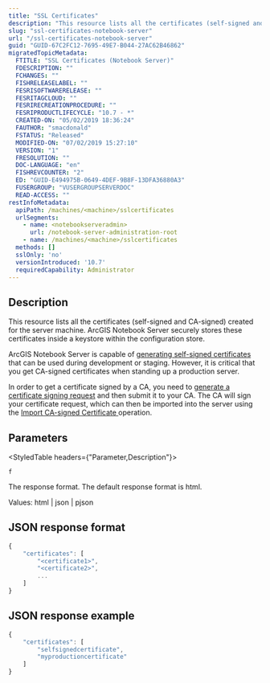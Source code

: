 ```yaml
---
title: "SSL Certificates"
description: "This resource lists all the certificates (self-signed and CA-signed) created for the server machine. ArcGIS Notebook Server securely stores these certificates inside a keystore within the configuration store."
slug: "ssl-certificates-notebook-server"
url: "/ssl-certificates-notebook-server"
guid: "GUID-67C2FC12-7695-49E7-B044-27AC62B46862"
migratedTopicMetadata:
  FTITLE: "SSL Certificates (Notebook Server)"
  FDESCRIPTION: ""
  FCHANGES: ""
  FISHRELEASELABEL: ""
  FESRISOFTWARERELEASE: ""
  FESRITAGCLOUD: ""
  FESRIRECREATIONPROCEDURE: ""
  FESRIPRODUCTLIFECYCLE: "10.7 - *"
  CREATED-ON: "05/02/2019 18:36:24"
  FAUTHOR: "smacdonald"
  FSTATUS: "Released"
  MODIFIED-ON: "07/02/2019 15:27:10"
  VERSION: "1"
  FRESOLUTION: ""
  DOC-LANGUAGE: "en"
  FISHREVCOUNTER: "2"
  ED: "GUID-E494975B-0649-4DEF-9B8F-13DFA36880A3"
  FUSERGROUP: "VUSERGROUPSERVERDOC"
  READ-ACCESS: ""
restInfoMetadata:
  apiPath: /machines/<machine>/sslcertificates
  urlSegments:
    - name: <notebookserveradmin>
      url: /notebook-server-administration-root
    - name: /machines/<machine>/sslcertificates
  methods: []
  sslOnly: 'no'
  versionIntroduced: '10.7'
  requiredCapability: Administrator
---
```


## Description

This resource lists all the certificates (self-signed and CA-signed) created for the server machine. ArcGIS Notebook Server securely stores these certificates inside a keystore within the configuration store.

ArcGIS Notebook Server is capable of [generating self-signed certificates](/generate-certificate-notebook-server) that can be used during development or staging. However, it is critical that you get CA-signed certificates when standing up a production server.

In order to get a certificate signed by a CA, you need to [generate a certificate signing request](/generate-csr-notebook-server) and then submit it to your CA. The CA will sign your certificate request, which can then be imported into the server using the [Import CA-signed Certificate ](/import-ca-signed-certificate-notebook-server)operation.

## Parameters 

<StyledTable headers={"Parameter,Description"}>

<StyledTableRow>

<StyledTableCell cellStyle="markdown">

`f` 

</StyledTableCell>

<StyledTableCell cellStyle="markdown">

The response format. The default response format is html.

Values: html | json | pjson

</StyledTableCell>

</StyledTableRow>

</StyledTable>

## JSON response format

```javascript
{
    "certificates": [
        "<certificate1>",
        "<certificate2>",
        ...
    ]
}
```

 

## JSON response example

```javascript
{
    "certificates": [
        "selfsignedcertificate",
        "myproductioncertificate"
    ]
}
```

 
